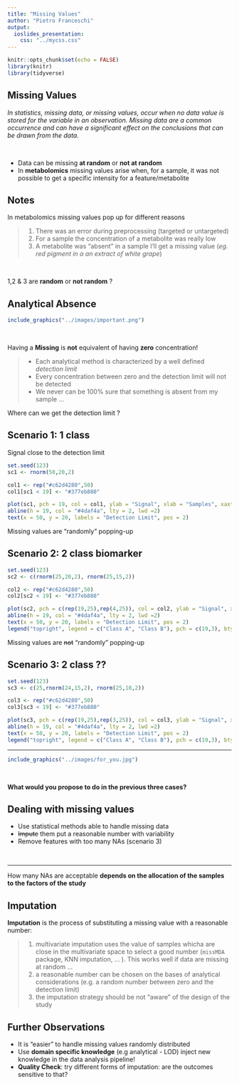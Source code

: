 ```yaml
---
title: "Missing Values"
author: "Pietro Franceschi"
output: 
  ioslides_presentation:
    css: "../mycss.css"
---
```


```r
knitr::opts_chunk$set(echo = FALSE)
library(knitr)
library(tidyverse)
```

## Missing Values

_In statistics, missing data, or missing values, occur when no data value is stored for the variable in an observation. Missing data are a common occurrence and can have a significant effect on the conclusions that can be drawn from the data._

<br>

- Data can be missing **at random** or **not at random**
- In **metabolomics** missing values arise when, for a sample, it was not possible to get a specific intensity for a feature/metabolite


## Notes {#notes .build}

In metabolomics missing values pop up for different reasons

>1. There was an error during preprocessing (targeted or untargeted)
>2. For a sample the concentration of a metabolite was really low
>3. A metabolite was "absent" in a sample I'll get a missing value (_eg. red pigment in a an extract of white grape_)

<br>

1,2 & 3 are **random** or **not random** ?




## Analytical Absence {#highlights .build}

```r
include_graphics("../images/important.png")
```

<br>

Having a **Missing** is **not** equivalent of having **zero** concentration!

>- Each analytical method is characterized by a well defined *detection limit* 
>- Every concentration between zero and the detection limit will not be detected
>- We never can be 100% sure that something is absent from my sample ...

Where can we get the detection limit ?



## Scenario 1: 1 class

Signal close to the detection limit

```r
set.seed(123)
sc1 <- rnorm(50,20,2)

col1 <- rep("#c62d4280",50)
col1[sc1 < 19] <- "#377eb880"

plot(sc1, pch = 19, col = col1, ylab = "Signal", xlab = "Samples", xaxt = "n", ylim = c(10,30))
abline(h = 19, col = "#4daf4a", lty = 2, lwd =2)
text(x = 50, y = 20, labels = "Detection Limit", pos = 2)

```

Missing values are "randomly" popping-up


## Scenario 2: 2 class biomarker

```r
set.seed(123)
sc2 <- c(rnorm(25,20,2), rnorm(25,15,2))

col2 <- rep("#c62d4280",50)
col2[sc2 < 19] <- "#377eb880"

plot(sc2, pch = c(rep(19,25),rep(4,25)), col = col2, ylab = "Signal", xlab = "Samples", xaxt = "n", ylim = c(10,30))
abline(h = 19, col = "#4daf4a", lty = 2, lwd =2)
text(x = 50, y = 20, labels = "Detection Limit", pos = 2)
legend("topright", legend = c("Class A", "Class B"), pch = c(19,3), bty = "n")

```

Missing values are ~~not~~ "randomly" popping-up


## Scenario 3: 2 class ??

```r
set.seed(123)
sc3 <- c(25,rnorm(24,15,2), rnorm(25,10,2))

col3 <- rep("#c62d4280",50)
col3[sc3 < 19] <- "#377eb880"

plot(sc3, pch = c(rep(19,25),rep(3,25)), col = col3, ylab = "Signal", xlab = "Samples",  xaxt = "n", ylim = c(7,30))
abline(h = 19, col = "#4daf4a", lty = 2, lwd =2)
text(x = 50, y = 20, labels = "Detection Limit", pos = 2)
legend("topright", legend = c("Class A", "Class B"), pch = c(19,3), bty = "n")

```


---

```r
include_graphics("../images/for_you.jpg")
```

<br>


**What would you propose to do in the previous three cases?**



## Dealing with missing values

- Use statistical methods able to handle missing data
- ~~Impute~~ them put a reasonable number with variability
- Remove features with too many NAs (scenario 3)

<br>
<hr>


How many NAs are acceptable **depends on the allocation of the samples to the factors of the study** 


## Imputation {#notes .build}

**Imputation** is the process of substituting a missing value with a reasonable number:

> 1. multivariate imputation uses the value of samples whicha are close in the multivariate space to select a good number (`missMDA` package, KNN imputation, ... ). This works well if data are missing at random ...
> 2. a reasonable number can be chosen on the bases of analytical considerations (e.g. a random number between zero and the detection limit)
> 3. the imputation strategy should be not "aware" of the design of the study

## Further Observations

* It is "easier" to handle missing values randomly distributed
* Use **domain specific knowledge** (e.g analytical - LOD) inject new knowledge in the data analysis pipeline!
* **Quality Check**: try different forms of imputation: are the outcomes sensitive to that?





